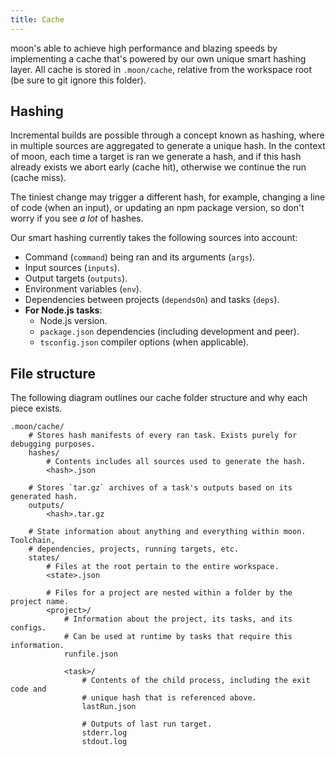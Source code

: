 ```yaml
---
title: Cache
---
```


moon's able to achieve high performance and blazing speeds by implementing a cache that's powered by
our own unique smart hashing layer. All cache is stored in `.moon/cache`, relative from the
workspace root (be sure to git ignore this folder).

## Hashing

Incremental builds are possible through a concept known as hashing, where in multiple sources are
aggregated to generate a unique hash. In the context of moon, each time a target is ran we generate
a hash, and if this hash already exists we abort early (cache hit), otherwise we continue the run
(cache miss).

The tiniest change may trigger a different hash, for example, changing a line of code (when an
input), or updating an npm package version, so don't worry if you see _a lot_ of hashes.

Our smart hashing currently takes the following sources into account:

- Command (`command`) being ran and its arguments (`args`).
- Input sources (`inputs`).
- Output targets (`outputs`).
- Environment variables (`env`).
- Dependencies between projects (`dependsOn`) and tasks (`deps`).
- **For Node.js tasks**:
  - Node.js version.
  - `package.json` dependencies (including development and peer).
  - `tsconfig.json` compiler options (when applicable).

## File structure

The following diagram outlines our cache folder structure and why each piece exists.

```shell
.moon/cache/
	# Stores hash manifests of every ran task. Exists purely for debugging purposes.
	hashes/
		# Contents includes all sources used to generate the hash.
		<hash>.json

	# Stores `tar.gz` archives of a task's outputs based on its generated hash.
	outputs/
		<hash>.tar.gz

	# State information about anything and everything within moon. Toolchain,
	# dependencies, projects, running targets, etc.
	states/
		# Files at the root pertain to the entire workspace.
		<state>.json

		# Files for a project are nested within a folder by the project name.
		<project>/
			# Information about the project, its tasks, and its configs.
			# Can be used at runtime by tasks that require this information.
			runfile.json

			<task>/
				# Contents of the child process, including the exit code and
				# unique hash that is referenced above.
				lastRun.json

				# Outputs of last run target.
				stderr.log
				stdout.log
```
